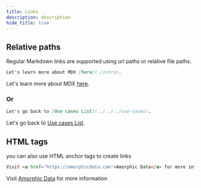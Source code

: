 ```yaml
---
title: Links
description: description
hide_title: true
---
```

## Relative paths
Regular Markdown links are supported using url paths or relative file paths.

```md
Let's learn more about MDX [here](./intro).
```

Let's learn more about MDX [here](./intro).

<h3>Or</h3>

```md
Let's go back to [Use cases List](../../../use-cases).
```

Let's go back to [Use cases List](../../../use-cases).


## HTML tags
you can also use HTML anchor tags to create links

```html
Visit <a href="https://amorphicdata.com">Amorphic Data</a> for more information
```
Visit <a href="https://amorphicdata.com">Amorphic Data</a> for more information